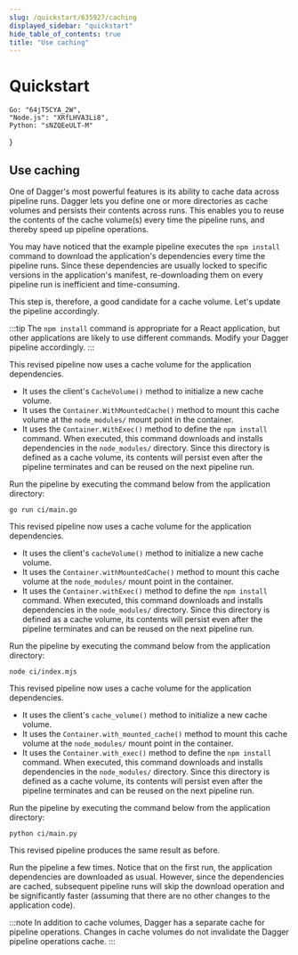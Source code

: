 ```yaml
---
slug: /quickstart/635927/caching
displayed_sidebar: "quickstart"
hide_table_of_contents: true
title: "Use caching"
---
```


# Quickstart


    Go: "64jT5CYA_2W",
    "Node.js": "XRfLHVA3Li8",
    Python: "sNZQEeULT-M"
}

<QuickstartDoc embeds={ids}>

## Use caching

One of Dagger's most powerful features is its ability to cache data across pipeline runs. Dagger lets you define one or more directories as cache volumes and persists their contents across runs. This enables you to reuse the contents of the cache volume(s) every time the pipeline runs, and thereby speed up pipeline operations.

You may have noticed that the example pipeline executes the `npm install` command to download the application's dependencies every time the pipeline runs. Since these dependencies are usually locked to specific versions in the application's manifest, re-downloading them on every pipeline run is inefficient and time-consuming.

This step is, therefore, a good candidate for a cache volume. Let's update the pipeline accordingly.

:::tip
The `npm install` command is appropriate for a React application, but other applications are likely to use different commands. Modify your Dagger pipeline accordingly.
:::

<Tabs groupId="language" className="embeds">
<TabItem value="Go">

<Embed id="64jT5CYA_2W" />

This revised pipeline now uses a cache volume for the application dependencies.

- It uses the client's `CacheVolume()` method to initialize a new cache volume.
- It uses the `Container.WithMountedCache()` method to mount this cache volume at the `node_modules/` mount point in the container.
- It uses the `Container.WithExec()` method to define the `npm install` command. When executed, this command downloads and installs dependencies in the `node_modules/` directory. Since this directory is defined as a cache volume, its contents will persist even after the pipeline terminates and can be reused on the next pipeline run.

Run the pipeline by executing the command below from the application directory:

```shell
go run ci/main.go
```

</TabItem>
<TabItem value="Node.js">

<Embed id="XRfLHVA3Li8" />

This revised pipeline now uses a cache volume for the application dependencies.

- It uses the client's `cacheVolume()` method to initialize a new cache volume.
- It uses the `Container.withMountedCache()` method to mount this cache volume at the `node_modules/` mount point in the container.
- It uses the `Container.withExec()` method to define the `npm install` command. When executed, this command downloads and installs dependencies in the `node_modules/` directory. Since this directory is defined as a cache volume, its contents will persist even after the pipeline terminates and can be reused on the next pipeline run.

Run the pipeline by executing the command below from the application directory:

```shell
node ci/index.mjs
```

</TabItem>
<TabItem value="Python">

<Embed id="sNZQEeULT-M" />

This revised pipeline now uses a cache volume for the application dependencies.

- It uses the client's `cache_volume()` method to initialize a new cache volume.
- It uses the `Container.with_mounted_cache()` method to mount this cache volume at the `node_modules/` mount point in the container.
- It uses the `Container.with_exec()` method to define the `npm install` command. When executed, this command downloads and installs dependencies in the `node_modules/` directory. Since this directory is defined as a cache volume, its contents will persist even after the pipeline terminates and can be reused on the next pipeline run.

Run the pipeline by executing the command below from the application directory:

```shell
python ci/main.py
```

</TabItem>
</Tabs>

This revised pipeline produces the same result as before.

Run the pipeline a few times. Notice that on the first run, the application dependencies are downloaded as usual. However, since the dependencies are cached, subsequent pipeline runs will skip the download operation and be significantly faster (assuming that there are no other changes to the application code).

:::note
In addition to cache volumes, Dagger has a separate cache for pipeline operations. Changes in cache volumes do not invalidate the Dagger pipeline operations cache.
:::

</QuickstartDoc>
